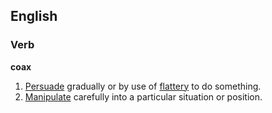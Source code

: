 ==English==

===Verb===
'''coax'''
# [[Persuade]] gradually or by use of [[flattery]] to do something.
# [[Manipulate]] carefully into a particular situation or position.